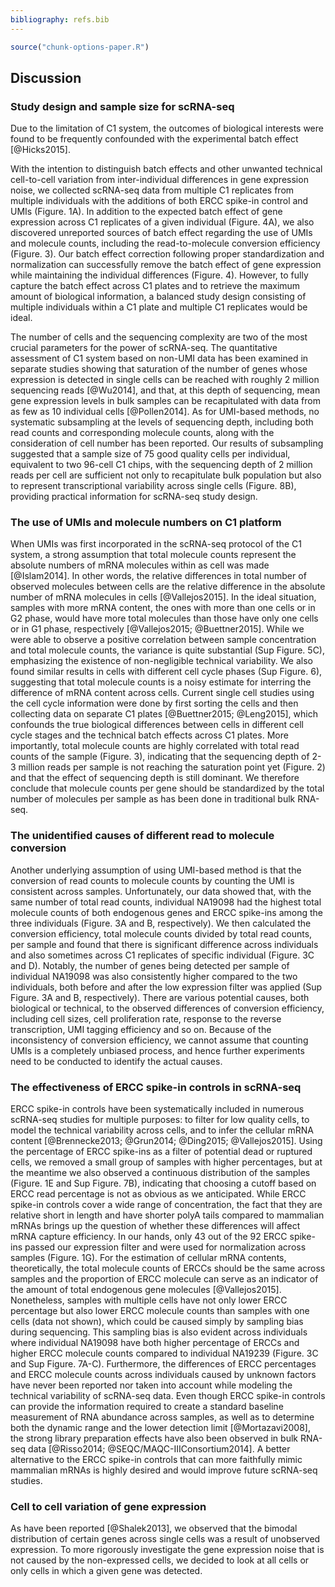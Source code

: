 ```yaml
---
bibliography: refs.bib
---
```


```r
source("chunk-options-paper.R")
```

## Discussion

### Study design and sample size for scRNA-seq
Due to the limitation of C1 system, the outcomes of biological interests were found to be frequently confounded with the experimental batch effect [@Hicks2015].

With the intention to distinguish batch effects and other unwanted technical cell-to-cell variation from inter-individual differences in gene expression noise, we collected scRNA-seq data from multiple C1 replicates from multiple individuals with the additions of both ERCC spike-in control and UMIs (Figure. 1A).
In addition to the expected batch effect of gene expression across C1 replicates of a given individual (Figure. 4A), we also discovered unreported sources of batch effect regarding the use of UMIs and molecule counts, including the read-to-molecule conversion efficiency (Figure. 3).
Our batch effect correction following proper standardization and normalization can successfully remove the batch effect of gene expression while maintaining the individual differences (Figure. 4). 
However, to fully capture the batch effect across C1 plates and to retrieve the maximum amount of biological information, a balanced study design consisting of multiple individuals within a C1 plate and multiple C1 replicates would be ideal.  

The number of cells and the sequencing complexity are two of the most crucial parameters for the power of scRNA-seq.
The quantitative assessment of C1 system based on non-UMI data has been examined in separate studies showing that saturation of the number of genes whose expression is detected in single cells can be reached with roughly 2 million sequencing reads [@Wu2014], and that, at this depth of sequencing, mean gene expression levels in bulk samples can be recapitulated with data from as few as 10 individual cells [@Pollen2014]. 
As for UMI-based methods, no systematic subsampling at the levels of sequencing depth, including both read counts and corresponding molecule counts, along with the consideration of cell number has been reported.
Our results of subsampling suggested that a sample size of 75 good quality cells per individual, equivalent to two 96-cell C1 chips, with the sequencing depth of 2 million reads per cell are sufficient not only to recapitulate bulk population but also to represent transcriptional variability across single cells (Figure. 8B), providing practical information for scRNA-seq study design.

### The use of UMIs and molecule numbers on C1 platform
When UMIs was first incorporated in the scRNA-seq protocol of the C1 system, a strong assumption that total molecule counts represent the absolute numbers of mRNA molecules within as cell was made [@Islam2014].
In other words, the relative differences in total number of observed molecules between cells are the relative difference in the absolute number of mRNA molecules in cells [@Vallejos2015].
In the ideal situation, samples with more mRNA content, the ones with more than one cells or in G2 phase, would have more total molecules than those have only one cells or in G1 phase, respectively [@Vallejos2015; @Buettner2015].
While we were able to observe a positive correlation between sample concentration and total molecule counts, the variance is quite substantial (Sup Figure. 5C), emphasizing the existence of non-negligible technical variability.
We also found similar results in cells with different cell cycle phases (Sup Figure. 6), suggesting that total molecule counts is a noisy estimate for interring the difference of mRNA content across cells.
Current single cell studies using the cell cycle information were done by first sorting the cells and then collecting data on separate C1 plates [@Buettner2015; @Leng2015], which confounds the true biological differences between cells in different cell cycle stages and the technical batch effects across C1 plates.
More importantly, total molecule counts are highly correlated with total read counts of the sample (Figure. 3), indicating that the sequencing depth of 2-3 million reads per sample is not reaching the saturation point yet (Figure. 2) and that the effect of sequencing depth is still dominant.
We therefore conclude that molecule counts per gene should be standardized by the total number of molecules per sample as has been done in traditional bulk RNA-seq.

### The unidentified causes of different read to molecule conversion
Another underlying assumption of using UMI-based method is that the conversion of read counts to molecule counts by counting the UMI is consistent across samples.
Unfortunately, our data showed that, with the same number of total read counts, individual NA19098 had the highest total molecule counts of both endogenous genes and ERCC spike-ins among the three individuals (Figure. 3A and B, respectively).
We then calculated the conversion efficiency, total molecule counts divided by total read counts, per sample and found that there is significant difference across individuals and also sometimes across C1 replicates of specific individual (Figure. 3C and D).
Notably, the number of genes being detected per sample of individual NA19098 was also consistently higher compared to the two individuals, both before and after the low expression filter was applied (Sup Figure. 3A and B, respectively).
There are various potential causes, both biological or technical, to the observed differences of conversion efficiency, including cell sizes, cell proliferation rate, response to the reverse transcription, UMI tagging efficiency and so on.
Because of the inconsistency of conversion efficiency, we cannot assume that counting UMIs is a completely unbiased process, and hence further experiments need to be conducted to identify the actual causes.

### The effectiveness of ERCC spike-in controls in scRNA-seq
ERCC spike-in controls have been systematically included in numerous scRNA-seq studies for multiple purposes: to filter for low quality cells, to model the technical variability across cells, and to infer the cellular mRNA content [@Brennecke2013; @Grun2014; @Ding2015; @Vallejos2015]. 
Using the percentage of ERCC spike-ins as a filter of potential dead or ruptured cells, we removed a small group of samples with higher percentages, but at the meantime we also observed a continuous distribution of the samples (Figure. 1E and Sup Figure. 7B), indicating that choosing a cutoff based on ERCC read percentage is not as obvious as we anticipated. 
While ERCC spike-in controls cover a wide range of concentration, the fact that they are relative short in length and have shorter polyA tails compared to mammalian mRNAs brings up the question of whether these differences will affect mRNA capture efficiency.
In our hands, only 43 out of the 92 ERCC spike-ins passed our expression filter and were used for normalization across samples (Figure. 1G).
For the estimation of cellular mRNA contents, theoretically, the total molecule counts of ERCCs should be the same across samples and the proportion of ERCC molecule can serve as an indicator of the amount of total endogenous gene molecules [@Vallejos2015].
Nonetheless, samples with multiple cells have not only lower ERCC percentage but also lower ERCC molecule counts than samples with one cells (data not shown), which could be caused simply by sampling bias during sequencing.
This sampling bias is also evident across individuals where individual NA19098 have both higher percentage of ERCCs and higher ERCC molecule counts compared to individual NA19239 (Figure. 3C and Sup Figure. 7A-C).
Furthermore, the differences of ERCC percentages and ERCC molecule counts across individuals caused by unknown factors have never been reported nor taken into account while modeling the technical variability of scRNA-seq data.
Even though ERCC spike-in controls can provide the information required to create a standard baseline measurement of RNA abundance across samples, as well as to determine both the dynamic range and the lower detection limit [@Mortazavi2008], the strong library preparation effects have also been observed in bulk RNA-seq data [@Risso2014; @SEQC/MAQC-IIIConsortium2014].
A better alternative to the ERCC spike-in controls that can more faithfully mimic mammalian mRNAs is highly desired and would improve future scRNA-seq studies.

### Cell to cell variation of gene expression
As have been reported [@Shalek2013], we observed that the bimodal distribution of certain genes across single cells was a result of unobserved expression.
To more rigorously investigate the gene expression noise that is not caused by the non-expressed cells, we decided to look at all cells or only cells in which a given gene was detected.


